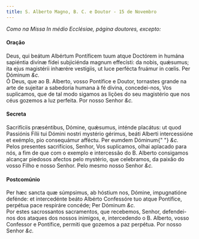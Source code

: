 ```yaml
---
title: S. Alberto Magno, B. C. e Doutor - 15 de Novembro
---
```


<em>Como na Missa In médio Ecclésiae, página doutores, excepto:</em>

<h4 class="text-center">Oração</h4>
<div class="container-fluid">
  <div class="row">
    <div class="col-6 dropcaps text-justify">
      Deus, qui beátum Albértum Pontíficem tuum atque Doctórem in humána
      sapiéntia divínæ fídei subjiciénda magnum effecísti: da nobis, quǽsumus;
      ita ejus magistérii inhærére vestígiis, ut luce perfécta fruámur in cœlis.
      Per Dóminum <em>&c.</em>
    </div>
    <div class="col-6 dropcaps text-justify">
      Ó Deus, que ao B. Alberto, vosso Pontífice e Doutor, tornastes grande na
      arte de sujeitar a sabedoria humana à fé divina, concedei-nos, Vos
      suplicamos, que de tal modo sigamos as lições do seu magistério que nos
      céus gozemos a luz perfeita. Por nosso Senhor <em>&c.</em>
    </div>
  </div>
</div>

<h4 class="text-center">Secreta</h4>
<div class="container-fluid">
  <div class="row">
    <div class="col-6 dropcaps text-justify">
      Sacrifíciis præséntibus, Dómine, quǽsumus, inténde placátus: ut quod
      Passiónis Fílii tui Dómini nostri mystério gérimus, beáti Alberti
      intercessióne et exémplo, pio consequámur afféctu. Per eumdem Dóminum{" "}
      <em>&c.</em>
    </div>
    <div class="col-6 dropcaps text-justify">
      Pelos presentes sacrifícios, Senhor, Vos suplicamos, olhai aplacado para
      nós, a fim de que com o exemplo e intercessão do B. Alberto consigamos
      alcançar piedosos afectos pelo mystério, que celebramos, da paixão do
      vosso Filho e nosso Senhor. Pelo mesmo nosso Senhor <em>&c.</em>
    </div>
  </div>
</div>

<h4 class="text-center">Postcomúnio</h4>
<div class="container-fluid">
  <div class="row">
    <div class="col-6 dropcaps text-justify">
      Per hæc sancta quæ súmpsimus, ab hóstium nos, Dómine, impugnatióne
      defénde: et intercedénte beáto Albérto Confessóre tuo atque Pontífice,
      perpétua pace respiráre concéde; Per Dóminum <em>&c.</em>
    </div>
    <div class="col-6 dropcaps text-justify">
      Por estes sacrossantos sacramentos, que recebemos, Senhor, defendei-nos
      dos ataques dos nossos inimigos, e, intercedendo o B. Alberto, vosso
      Confessor e Pontífice, permiti que gozemos a paz perpétua. Por nosso
      Senhor <em>&c.</em>
    </div>
  </div>
</div>
